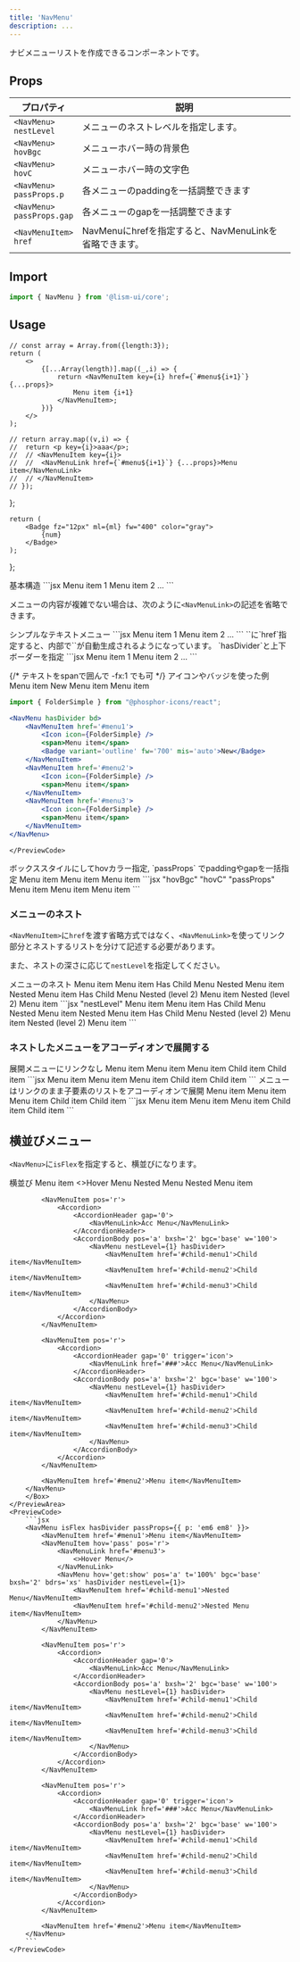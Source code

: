```yaml
---
title: 'NavMenu'
description: ...
---
```




ナビメニューリストを作成できるコンポーネントです。

## Props

| プロパティ | 説明 |
|---|---|
| <PropBadge ml='-1px'>`<NavMenu>`</PropBadge><br/>`nestLevel` | メニューのネストレベルを指定します。 |
| <PropBadge ml='-1px'>`<NavMenu>`</PropBadge><br/>`hovBgc` | メニューホバー時の背景色 |
| <PropBadge ml='-1px'>`<NavMenu>`</PropBadge><br/>`hovC` | メニューホバー時の文字色 |
| <PropBadge ml='-1px'>`<NavMenu>`</PropBadge><br/>`passProps.p` | 各メニューのpaddingを一括調整できます |
| <PropBadge ml='-1px'>`<NavMenu>`</PropBadge><br/>`passProps.gap` | 各メニューのgapを一括調整できます |
| <PropBadge ml='-1px'>`<NavMenuItem>`</PropBadge><br/>`href` | NavMenuにhrefを指定すると、NavMenuLinkを省略できます。 |



## Import

```js
import { NavMenu } from '@lism-ui/core';
```


## Usage

	// const array = Array.from({length:3});
	return (
		<>
			{[...Array(length)].map((_,i) => {
				return <NavMenuItem key={i} href={`#menu${i+1}`} {...props}>
					Menu item {i+1}
				</NavMenuItem>;
			})}
		</>
	);

	// return array.map((v,i) => {
	// 	return <p key={i}>aaa</p>;
	// 	// <NavMenuItem key={i}>
	// 	// 	<NavMenuLink href={`#menu${i+1}`} {...props}>Menu item</NavMenuLink>
	// 	// </NavMenuItem> 
	// });
};

	return (
		<Badge fz="12px" ml={ml} fw="400" color="gray">
			{num}
		</Badge>
	);
};

<Preview>
	<PreviewTitle>基本構造</PreviewTitle>
	<PreviewArea p='40'>
		<NavMenu>
			<Items />
		</NavMenu>
	</PreviewArea>
	<PreviewCode>
		```jsx
		<NavMenu>
			<NavMenuItem>
				<NavMenuLink href='#menu'>Menu item 1</NavMenuLink>
			</NavMenuItem>
			<NavMenuItem>
				<NavMenuLink href='#menu'>Menu item 2</NavMenuLink>
			</NavMenuItem>
			...
		</NavMenu>
		```
	</PreviewCode>
</Preview>


<Spacer h='10' />

メニューの内容が複雑でない場合は、次のように`<NavMenuLink>`の記述を省略できます。


<Preview>
	<PreviewTitle>シンプルなテキストメニュー</PreviewTitle>
	<PreviewCode>
		```jsx
		<NavMenu>
			<NavMenuItem href='#menu'>Menu item 1</NavMenuItem>
			<NavMenuItem href='#menu'>Menu item 2</NavMenuItem>
			...
		</NavMenu>
		```
	</PreviewCode>
</Preview>

<Callout type='info' mbs='20'>
`<NavMenuItem>`に`href`指定すると、内部で`<NavMenuLink>`が自動生成されるようになっています。  
</Callout>

<Spacer h='10' />

<Preview>
	<PreviewTitle>`hasDivider`と上下ボーダーを指定</PreviewTitle>
	<PreviewArea p='40'>
		<NavMenu hasDivider bd='block'>
			<Items />
		</NavMenu>
	</PreviewArea>
	<PreviewCode>
		```jsx
		<NavMenu hasDivider bd='block'>
			<NavMenuItem href='#menu'>Menu item 1</NavMenuItem>
			<NavMenuItem href='#menu'>Menu item 2</NavMenuItem>
			...
		</NavMenu>
		```
	</PreviewCode>
</Preview>


{/* テキストをspanで囲んで -fx:1 でも可 */}
<Preview>
	<PreviewTitle>アイコンやバッジを使った例</PreviewTitle>
	<PreviewArea p='40'>
		<NavMenu hasDivider bd>
			<NavMenuItem href='#menu1'>
				<Icon icon={FolderSimple} />
				<span>Menu item</span>
				<Badge variant='outline' fw='700' mis='auto'>New</Badge>
			</NavMenuItem>
			<NavMenuItem href='#menu2'>
				<Icon icon={FolderSimple} />
				<span>Menu item</span>
			</NavMenuItem>
			<NavMenuItem href='#menu3'>
				<Icon icon={FolderSimple} />
				<span>Menu item</span>
			</NavMenuItem>
		</NavMenu>
	</PreviewArea>
	<PreviewCode>
```jsx
import { FolderSimple } from "@phosphor-icons/react";

<NavMenu hasDivider bd>
	<NavMenuItem href='#menu1'>
		<Icon icon={FolderSimple} />
		<span>Menu item</span>
		<Badge variant='outline' fw='700' mis='auto'>New</Badge>
	</NavMenuItem>
	<NavMenuItem href='#menu2'>
		<Icon icon={FolderSimple} />
		<span>Menu item</span>
	</NavMenuItem>
	<NavMenuItem href='#menu3'>
		<Icon icon={FolderSimple} />
		<span>Menu item</span>
	</NavMenuItem>
</NavMenu>
```
	</PreviewCode>
</Preview>


<Preview>
	<PreviewTitle>ボックススタイルにしてhovカラー指定, `passProps` でpaddingやgapを一括指定</PreviewTitle>
	<PreviewArea p='40'>
		<NavMenu hasDivider bd hovBgc='black' hovC='white' passProps={{ p:'em8', gap:'em6' }}>
			<NavMenuItem href='#menu1'>
				<Icon icon={FolderSimple} fz='l' weight='fill' />
				<span>Menu item</span>
			</NavMenuItem>
			<NavMenuItem href='#menu2'>
				<Icon icon={FolderSimple} fz='l' weight='fill' />
				<span>Menu item</span>
			</NavMenuItem>
			<NavMenuItem href='#menu3'>
				<Icon icon={FolderSimple} fz='l' weight='fill' />
				<span>Menu item</span>
			</NavMenuItem>
		</NavMenu>
	</PreviewArea>
	<PreviewCode>
		```jsx "hovBgc" "hovC" "passProps"
		<NavMenu hasDivider bd hovBgc='black' hovC='white' passProps={{ p:'em8', gap:'em6' }}>
			<NavMenuItem href='#menu1'>
				<Icon icon={FolderSimple} fz='l' weight='fill' />
				<span>Menu item</span>
			</NavMenuItem>
			<NavMenuItem href='#menu2'>
				<Icon icon={FolderSimple} fz='l' weight='fill' />
				<span>Menu item</span>
			</NavMenuItem>
			<NavMenuItem href='#menu3'>
				<Icon icon={FolderSimple} fz='l' weight='fill' />
				<span>Menu item</span>
			</NavMenuItem>
		</NavMenu>
		```
	</PreviewCode>
</Preview>


### メニューのネスト

`<NavMenuItem>`に`href`を渡す省略方式ではなく、`<NavMenuLink>`を使ってリンク部分とネストするリストを分けて記述する必要があります。

また、ネストの深さに応じて`nestLevel`を指定してください。

<Preview>
	<PreviewTitle>メニューのネスト</PreviewTitle>
	<PreviewArea p='40'>
		<NavMenu hasDivider>
			<NavMenuItem href='#menu1'>Menu item</NavMenuItem>
			<NavMenuItem href='#menu2'>Menu item</NavMenuItem>
			<NavMenuItem>
				<NavMenuLink href='#menu3'>Has Child Menu</NavMenuLink>
				<NavMenu hasDivider bd="top" nestLevel={1}>
					<NavMenuItem href='#child-menu1'>Nested Menu item</NavMenuItem>
					<NavMenuItem href='#child-menu2'>Nested Menu item</NavMenuItem>
					<NavMenuItem>
						<NavMenuLink href='#child-menu3'>Has Child Menu</NavMenuLink>
						<NavMenu hasDivider bd="top" nestLevel={2}>
							<NavMenuItem href='#child-menu4'>Nested (level 2) Menu item</NavMenuItem>
							<NavMenuItem href='#child-menu5'>Nested (level 2) Menu item</NavMenuItem>
						</NavMenu>
					</NavMenuItem>
				</NavMenu>
			</NavMenuItem>
		</NavMenu>
	</PreviewArea>
	<PreviewCode>
		```jsx "nestLevel"
		<NavMenu hasDivider>
			<NavMenuItem href='#menu1'>Menu item</NavMenuItem>
			<NavMenuItem href='#menu2'>Menu item</NavMenuItem>
			<NavMenuItem>
				<NavMenuLink href='#menu3'>Has Child Menu</NavMenuLink>
				<NavMenu hasDivider bd="top" nestLevel={1}>
					<NavMenuItem href='#child-menu1'>Nested Menu item</NavMenuItem>
					<NavMenuItem href='#child-menu2'>Nested Menu item</NavMenuItem>
					<NavMenuItem>
						<NavMenuLink href='#child-menu3'>Has Child Menu</NavMenuLink>
						<NavMenu hasDivider bd="top" nestLevel={2}>
							<NavMenuItem href='#child-menu4'>Nested (level 2) Menu item</NavMenuItem>
							<NavMenuItem href='#child-menu5'>Nested (level 2) Menu item</NavMenuItem>
						</NavMenu>
					</NavMenuItem>
				</NavMenu>
			</NavMenuItem>
		</NavMenu>
		```
	</PreviewCode>
</Preview>


### ネストしたメニューをアコーディオンで展開する

<Preview>
	<PreviewTitle>展開メニューにリンクなし</PreviewTitle>
	<PreviewArea p='40'>
		<NavMenu bd='block'>
			<NavMenuItem href='#menu1'>Menu item</NavMenuItem>
			<NavMenuItem href='#menu2'>Menu item</NavMenuItem>
			<NavMenuItem>
				<Accordion>
					<AccordionHeader>
						<NavMenuLink>Menu item</NavMenuLink>
					</AccordionHeader>
					<AccordionBody>
						<NavMenu nestLevel={1}>
							<NavMenuItem href='#child-menu1'>Child item</NavMenuItem>
							<NavMenuItem href='#child-menu2'>Child item</NavMenuItem>
						</NavMenu>
					</AccordionBody>
				</Accordion>
			</NavMenuItem>
		</NavMenu>
	</PreviewArea>
	<PreviewCode>
		```jsx
		<NavMenu bd='block'>
			<NavMenuItem href='#menu1'>Menu item</NavMenuItem>
			<NavMenuItem href='#menu2'>Menu item</NavMenuItem>
			<NavMenuItem>
				<Accordion>
					<AccordionHeader>
						<NavMenuLink>Menu item</NavMenuLink>
					</AccordionHeader>
					<AccordionBody>
						<NavMenu nestLevel={1}>
							<NavMenuItem href='#child-menu1'>Child item</NavMenuItem>
							<NavMenuItem href='#child-menu2'>Child item</NavMenuItem>
						</NavMenu>
					</AccordionBody>
				</Accordion>
			</NavMenuItem>
		</NavMenu>
		```
	</PreviewCode>
</Preview>


<Preview>
	<PreviewTitle>メニューはリンクのまま子要素のリストをアコーディオンで展開</PreviewTitle>
	<PreviewArea p='40'>
		<NavMenu bd='block'>
			<NavMenuItem href='#menu1'>Menu item</NavMenuItem>
			<NavMenuItem href='#menu2'>Menu item</NavMenuItem>
			<NavMenuItem>
				<Accordion>
					<AccordionHeader trigger='icon'>
						<NavMenuLink href='#menu3'>Menu item</NavMenuLink>
					</AccordionHeader>
					<AccordionBody>
						<NavMenu nestLevel={1}>
							<NavMenuItem href='#child-menu1'>Child item</NavMenuItem>
							<NavMenuItem href='#child-menu2'>Child item</NavMenuItem>
						</NavMenu>
					</AccordionBody>
				</Accordion>
			</NavMenuItem>
		</NavMenu>
	</PreviewArea>
	<PreviewCode>
		```jsx
		<NavMenu bd='block'>
			<NavMenuItem href='#menu1'>Menu item</NavMenuItem>
			<NavMenuItem href='#menu2'>Menu item</NavMenuItem>
			<NavMenuItem>
				<Accordion>
					<AccordionHeader trigger='icon'>
						<NavMenuLink href='#menu3'>Menu item</NavMenuLink>
					</AccordionHeader>
					<AccordionBody>
						<NavMenu nestLevel={1}>
							<NavMenuItem href='#child-menu1'>Child item</NavMenuItem>
							<NavMenuItem href='#child-menu2'>Child item</NavMenuItem>
						</NavMenu>
					</AccordionBody>
				</Accordion>
			</NavMenuItem>
		</NavMenu>
		```
	</PreviewCode>
</Preview>


## 横並びメニュー

`<NavMenu>`に`isFlex`を指定すると、横並びになります。

<Preview>
	<PreviewTitle>横並び</PreviewTitle>
	<PreviewArea p='40'>
		<Box minH="20rem">
		<NavMenu isFlex hasDivider passProps={{ p: 'em6 em8' }}>
			<NavMenuItem href='#menu1'>Menu item</NavMenuItem>
			<NavMenuItem hov='pass' pos='r'>
				<NavMenuLink href='#menu3'>
					<>Hover Menu</>
				</NavMenuLink>
				<NavMenu hov='get:show' pos='a' t='100%' bgc='base' bxsh='2' bdrs='xs' hasDivider nestLevel={1}>
					<NavMenuItem href='#child-menu1'>Nested Menu</NavMenuItem>
					<NavMenuItem href='#child-menu2'>Nested Menu item</NavMenuItem>
				</NavMenu>
			</NavMenuItem>

			<NavMenuItem pos='r'>
				<Accordion>
					<AccordionHeader gap='0'>
						<NavMenuLink>Acc Menu</NavMenuLink>
					</AccordionHeader>
					<AccordionBody pos='a' bxsh='2' bgc='base' w='100'>
						<NavMenu nestLevel={1} hasDivider>
							<NavMenuItem href='#child-menu1'>Child item</NavMenuItem>
							<NavMenuItem href='#child-menu2'>Child item</NavMenuItem>
							<NavMenuItem href='#child-menu3'>Child item</NavMenuItem>
						</NavMenu>
					</AccordionBody>
				</Accordion>
			</NavMenuItem>

			<NavMenuItem pos='r'>
				<Accordion>
					<AccordionHeader gap='0' trigger='icon'>
						<NavMenuLink href='###'>Acc Menu</NavMenuLink>
					</AccordionHeader>
					<AccordionBody pos='a' bxsh='2' bgc='base' w='100'>
						<NavMenu nestLevel={1} hasDivider>
							<NavMenuItem href='#child-menu1'>Child item</NavMenuItem>
							<NavMenuItem href='#child-menu2'>Child item</NavMenuItem>
							<NavMenuItem href='#child-menu3'>Child item</NavMenuItem>
						</NavMenu>
					</AccordionBody>
				</Accordion>
			</NavMenuItem>

			<NavMenuItem href='#menu2'>Menu item</NavMenuItem> 
		</NavMenu>
		</Box>
	</PreviewArea>
	<PreviewCode>
		```jsx
		<NavMenu isFlex hasDivider passProps={{ p: 'em6 em8' }}>
			<NavMenuItem href='#menu1'>Menu item</NavMenuItem>
			<NavMenuItem hov='pass' pos='r'>
				<NavMenuLink href='#menu3'>
					<>Hover Menu</>
				</NavMenuLink>
				<NavMenu hov='get:show' pos='a' t='100%' bgc='base' bxsh='2' bdrs='xs' hasDivider nestLevel={1}>
					<NavMenuItem href='#child-menu1'>Nested Menu</NavMenuItem>
					<NavMenuItem href='#child-menu2'>Nested Menu item</NavMenuItem>
				</NavMenu>
			</NavMenuItem>

			<NavMenuItem pos='r'>
				<Accordion>
					<AccordionHeader gap='0'>
						<NavMenuLink>Acc Menu</NavMenuLink>
					</AccordionHeader>
					<AccordionBody pos='a' bxsh='2' bgc='base' w='100'>
						<NavMenu nestLevel={1} hasDivider>
							<NavMenuItem href='#child-menu1'>Child item</NavMenuItem>
							<NavMenuItem href='#child-menu2'>Child item</NavMenuItem>
							<NavMenuItem href='#child-menu3'>Child item</NavMenuItem>
						</NavMenu>
					</AccordionBody>
				</Accordion>
			</NavMenuItem>

			<NavMenuItem pos='r'>
				<Accordion>
					<AccordionHeader gap='0' trigger='icon'>
						<NavMenuLink href='###'>Acc Menu</NavMenuLink>
					</AccordionHeader>
					<AccordionBody pos='a' bxsh='2' bgc='base' w='100'>
						<NavMenu nestLevel={1} hasDivider>
							<NavMenuItem href='#child-menu1'>Child item</NavMenuItem>
							<NavMenuItem href='#child-menu2'>Child item</NavMenuItem>
							<NavMenuItem href='#child-menu3'>Child item</NavMenuItem>
						</NavMenu>
					</AccordionBody>
				</Accordion>
			</NavMenuItem>

			<NavMenuItem href='#menu2'>Menu item</NavMenuItem> 
		</NavMenu>
		```
	</PreviewCode>
</Preview>
